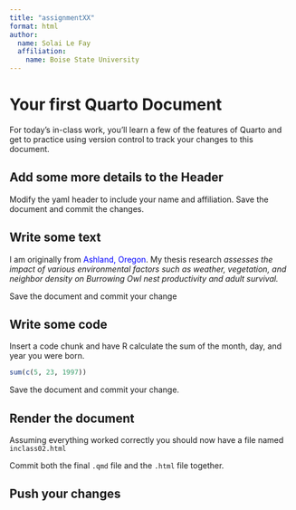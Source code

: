 ```yaml
---
title: "assignmentXX"
format: html
author:
  name: Solai Le Fay
  affiliation:
    name: Boise State University
---
```


# Your first Quarto Document

For today's in-class work, you'll learn a few of the features of Quarto and get to practice using version control to track your changes to this document.

## Add some more details to the Header

Modify the yaml header to include your name and affiliation. Save the document and commit the changes.

## Write some text

I am originally from [Ashland, Oregon]{style="color:blue;"}. My thesis research *assesses the impact of various environmental factors such as weather, vegetation, and neighbor density on Burrowing Owl nest productivity and adult survival.*

Save the document and commit your change

## Write some code

Insert a code chunk and have R calculate the sum of the month, day, and year you were born.

```r
sum(c(5, 23, 1997))
```

Save the document and commit your change.

## Render the document

Assuming everything worked correctly you should now have a file named `inclass02.html`

Commit both the final `.qmd` file and the `.html` file together.

## Push your changes
